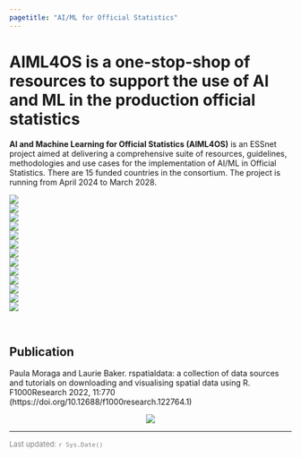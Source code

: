```yaml
---
pagetitle: "AI/ML for Official Statistics"
---
```


# **AIML4OS** is a one-stop-shop of resources to support the use of AI and ML in the production official statistics

**AI and Machine Learning for Official Statistics (AIML4OS)** is an ESSnet project aimed at delivering a comprehensive suite of resources, guidelines, methodologies and use cases for the implementation of AI/ML in Official Statistics. There are 15 funded countries in the consortium. The project is running from April 2024 to March 2028.

<div class="icon-grid">
  <div class="row">
  <div class="col-sm-1"></div>
  <div class="col-sm-2">
  <a href="admin_boundaries.html"><img src="images/wp1.png"></a>
  </div>
  <div class="col-sm-2">
  <a href="osm.html"><img src="images/wp2.png"></a>
  </div>
  <div class="col-sm-2">
  <a href="population.html"><img src="images/wp3.png"></a>
  </div>
  <div class="col-sm-2">
  <a href="elevation.html"><img src="images/wp4.png"></a>
  </div>
  <div class="col-sm-2">
  <a href="temperature.html"><img src="images/wp5.png"></a>
  </div>
  <div class="col-sm-1"></div>
  </div>
  <div class="row">
  <div class="col-sm-1"></div>
  <div class="col-sm-2">
  <a href="rainfall.html"><img src="images/wp6.png"></a>
  </div>
  <div class="col-sm-2">
  <a href="humidity.html"><img src="images/wp7.png"></a>
  </div>
  <div class="col-sm-2">
  <a href="vegetation.html"><img src="images/wp8.png"></a>
  </div>
  <div class="col-sm-2">
  <a href="land_cover.html"><img src="images/wp9.png"></a>
  </div>
  <div class="col-sm-2">
  <a href="dhs-data.html"><img src="images/wp10.png"></a>
  </div>
  <div class="col-sm-1"></div>
  </div>
  <div class="row">
  <div class="col-sm-3"></div>
  <div class="col-sm-2">
  <a href="malaria.html"><img src="images/wp11.png"></a>
  </div>
  <div class="col-sm-2">
  <a href="air_pollution.html"><img src="images/wp12.png"></a>
  </div>
  <div class="col-sm-2">
  <a href="species_occurrence.html"><img src="images/wp13.png"></a>
  </div>
  <div class="col-sm-3"></div>
  </div>
</div>


<br>

## Publication

Paula Moraga and Laurie Baker. rspatialdata: a collection of data sources and tutorials on downloading and visualising spatial data using R. F1000Research 2022, 11:770 (https://doi.org/10.12688/f1000research.122764.1)


<center>

<a href="https://f1000research.com/articles/11-770" target="_blank"><img src="images/f1000paper.png" /></a>
 

</center>


---

<p style ="color:grey; font-size: 13px;">Last updated: `r Sys.Date()`</p>
